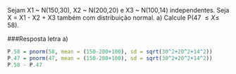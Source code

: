 Sejam X1 ~ N(150,30), X2 ~ N(200,20) e X3 ~ N(100,14) independentes. Seja X = X1 - X2 + X3 também com distribuição normal. 
a) Calcule P(47 $\leq X \leq$ 58).

###Resposta letra a)
```{r}
P.58 = pnorm(58, mean = (150-200+100), sd = sqrt(30^2+20^2+14^2))
P.47 = pnorm(47, mean = (150-200+100), sd = sqrt(30^2+20^2+14^2))
P.58 - P.47
```

\newpage

